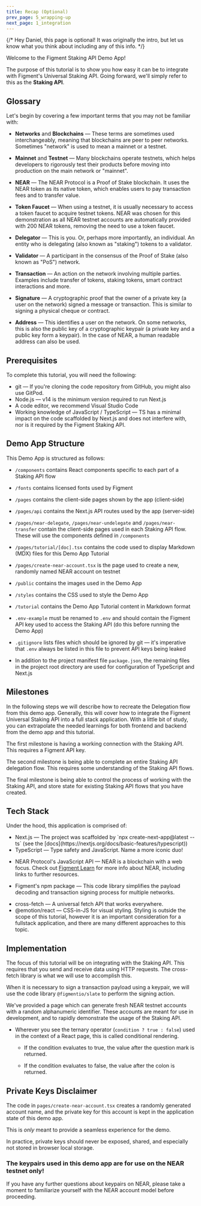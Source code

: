 ```yaml
---
title: Recap (Optional)
prev_page: 5_wrapping-up
next_page: 1_integration
---
```


{/* Hey Daniel, this page is optional! It was originally the intro, but let us know what you think about including any of this info. */}

Welcome to the Figment Staking API Demo App!

The purpose of this tutorial is to show you how easy it can be to integrate with Figment's Universal Staking API. 
Going forward, we'll simply refer to this as the **Staking API**.

## Glossary

Let's begin by covering a few important terms that you may not be familiar with:

- **Networks** and **Blockchains** &mdash; These terms are sometimes used interchangeably, meaning that blockchains are peer to peer networks. Sometimes "network" is used to mean a mainnet or a testnet.

- **Mainnet** and **Testnet** &mdash; Many blockchains operate testnets, which helps developers to rigorously test their products before moving into production on the main network or "mainnet".

- **NEAR** &mdash; The NEAR Protocol is a Proof of Stake blockchain. It uses the NEAR token as its native token, which enables users to pay transaction fees and to transfer value.

- **Token Faucet** &mdash; When using a testnet, it is usually necessary to access a token faucet to acquire testnet tokens. NEAR was chosen for this demonstration as all NEAR testnet accounts are automatically provided with 200 NEAR tokens, removing the need to use a token faucet.

- **Delegator** &mdash; This is you. Or, perhaps more importantly, an individual. An entity who is delegating (also known as "staking") tokens to a validator.

- **Validator** &mdash; A participant in the consensus of the Proof of Stake (also known as "PoS") network.

- **Transaction** &mdash; An action on the network involving multiple parties. Examples include transfer of tokens, staking tokens, smart contract interactions and more.

- **Signature** &mdash; A cryptographic proof that the owner of a private key (a user on the network) signed a message or transaction. This is similar to signing a physical cheque or contract.

- **Address** &mdash; This identifies a user on the network. On some networks, this is also the public key of a cryptographic keypair (a private key and a public key form a keypair). In the case of NEAR, a human readable address can also be used.

## Prerequisites

To complete this tutorial, you will need the following:

- <Link href="https://git-scm.org" rel="noopener noreferrer" target="_blank">git</Link> &mdash; If you're cloning the code repository from GitHub, you might also use <Link href="https://gitpod.io" rel="noopener noreferrer" target="_blank">GitPod</Link>.
- <Link href="https://nodejs.org/en/download/" rel="noopener noreferrer" target="_blank">Node.js</Link> &mdash; v14 is the minimum version required to run Next.js
- A code editor, we recommend <Link href="https://code.visualstudio.com" rel="noopener noreferrer" target="_blank">Visual Studio Code</Link>
- Working knowledge of <Link href="https://www.javascript.com" rel="noopener noreferrer" target="_blank">JavaScript</Link> / <Link href="https://www.typescriptlang.org" rel="noopener noreferrer" target="_blank">TypeScript</Link> &mdash; TS has a minimal impact on the code scaffolded by Next.js and does not interfere with, nor is it required by the Figment Staking API.


## Demo App Structure

This Demo App is structured as follows:

- `/components` contains React components specific to each part of a Staking API flow

- `/fonts` contains licensed fonts used by Figment

- `/pages` contains the client-side pages shown by the app (client-side)

- `/pages/api` contains the Next.js API routes used by the app (server-side)

- `/pages/near-delegate`, `/pages/near-undelegate` and `/pages/near-transfer` contain the client-side pages used in each Staking API flow. These will use the components defined in `/components`

- `/pages/tutorial/[doc].tsx` contains the code used to display Markdown (MDX) files for this Demo App Tutorial

- `/pages/create-near-account.tsx` is the page used to create a new, randomly named NEAR account on testnet

- `/public` contains the images used in the Demo App

- `/styles` contains the CSS used to style the Demo App

- `/tutorial` contains the Demo App Tutorial content in Markdown format

- `.env-example` must be renamed to `.env` and should contain the Figment API key used to access the Staking API (do this before running the Demo App)

- `.gitignore` lists files which should be ignored by git &mdash; it's imperative that `.env` always be listed in this file to prevent API keys being leaked

- In addition to the project manifest file `package.json`, the remaining files in the project root directory are used for configuration of TypeScript and Next.js

## Milestones

In the following steps we will describe how to recreate the Delegation flow from this demo app.
Generally, this will cover how to integrate the Figment Universal Staking API into a full stack application.
With a little bit of study, you can extrapolate the needed learnings for both frontend and backend from the demo app and this tutorial.

The first milestone is having a working connection with the Staking API. This requires a Figment API key.

The second milestone is being able to complete an entire Staking API delegation flow. This requires some understanding of the Staking API flows.

The final milestone is being able to control the process of working with the Staking API, and store state for existing Staking API flows that you have created.

## Tech Stack

Under the hood, this application is comprised of:

- <Link href="https://nextjs.com" rel="noopener noreferrer" target="_blank">Next.js</Link> &mdash; The project was scaffolded by `npx create-next-app@latest --ts` (see the [docs](https://nextjs.org/docs/basic-features/typescript))

- <Link href="https://typescriptlang.org" rel="noopener noreferrer" target="_blank">TypeScript</Link> &mdash; Type safety and JavaScript. Name a more iconic duo!

- NEAR Protocol's <Link href="https://github.com/near/near-api-js" rel="noopener noreferrer" target="_blank">JavaScript API</Link> &mdash; NEAR is a blockchain with a web focus. Check out [Figment Learn](https://learn.figment.io/protocols/near) for more info about NEAR, including links to further resources.

- Figment's <Link href="https://npmjs.org/figmentio/slate" rel="noopener noreferrer" target="_blank">npm package</Link> &mdash; This code library simplifies the payload decoding and transaction signing process for multiple networks. 

- <Link href="https://github.com/lquixada/cross-fetch" rel="noopener noreferrer" target="_blank">cross-fetch</Link> &mdash; A universal fetch API that works everywhere.

- <Link href="https://github.com/emotion-js/emotion/tree/main#readme" rel="noopener noreferrer" target="_blank">@emotion/react</Link> &mdash; CSS-in-JS for visual styling. Styling is outside the scope of this tutorial, however it is an important consideration for a fullstack application, and there are many different approaches to this topic. 

## Implementation

The focus of this tutorial will be on integrating with the Staking API. This requires that you send and receive data using HTTP requests. 
The cross-fetch library is what we will use to accomplish this.

When it is necessary to sign a transaction payload using a keypair, we will use the code library `@figmentio/slate` to perform the signing action.

We've provided a page which can generate fresh NEAR testnet accounts with a random alphanumeric identifier. 
These accounts are meant for use in development, and to rapidly demonstrate the usage of the Staking API.

- Wherever you see the ternary operator (`condition ? true : false`) used in the context of a React page, this is called conditional rendering.
 
  - If the condition evaluates to true, the value after the question mark is returned.
  
  - If the condition evaluates to false, the value after the colon is returned.

## Private Keys Disclaimer

The code in `pages/create-near-account.tsx` creates a randomly generated account name, and the private key for this account is kept in the application state of this demo app.

This is _only_ meant to provide a seamless experience for the demo.

In practice, private keys should never be exposed, shared, and especially not stored in browser local storage.

### **The keypairs used in this demo app are for use on the NEAR testnet only!** 

If you have any further questions about keypairs on NEAR, please take a moment to familiarize yourself with the <Link href="https://docs.near.org/concepts/basics/accounts/model" rel="noopener noreferrer" target="_blank">NEAR account model</Link> before proceeding.
